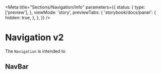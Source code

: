 
<Meta
    title="Sections/Navigation/Info"
    parameters={{
        status: {
            type: ['preview'],
        },
        viewMode: 'story',
        previewTabs: {
            'storybook/docs/panel': {
                hidden: true,
            },
        },
    }}
/>

# Navigation v2

The `Navigation` is intended to

<ArgsTable of={Navigation} />

## NavBar

<ArgsTable of={NavBar} />

<Preview>
    <Story id="sections-navigation-v2--bar-over-page-content" height="500px" />
</Preview>
